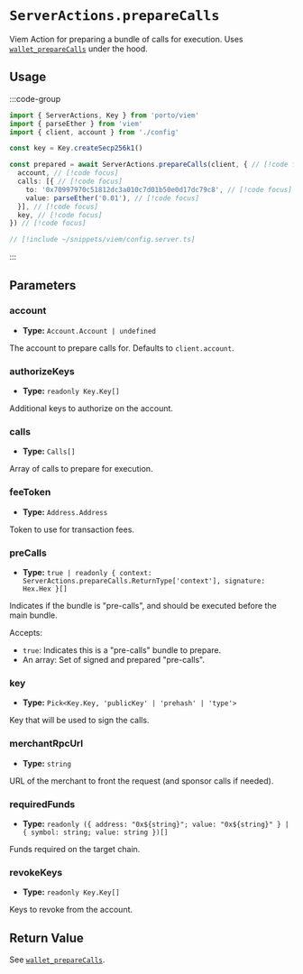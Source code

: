 # `ServerActions.prepareCalls`

Viem Action for preparing a bundle of calls for execution. Uses [`wallet_prepareCalls`](/rpc-server/wallet_prepareCalls) under the hood.

## Usage

:::code-group

```ts twoslash [example.ts]
import { ServerActions, Key } from 'porto/viem'
import { parseEther } from 'viem'
import { client, account } from './config'

const key = Key.createSecp256k1()

const prepared = await ServerActions.prepareCalls(client, { // [!code focus]
  account, // [!code focus]
  calls: [{ // [!code focus]
    to: '0x70997970c51812dc3a010c7d01b50e0d17dc79c8', // [!code focus]
    value: parseEther('0.01'), // [!code focus]
  }], // [!code focus]
  key, // [!code focus]
}) // [!code focus]
```

```ts twoslash [config.ts] filename="config.ts"
// [!include ~/snippets/viem/config.server.ts]
```

:::

## Parameters

### account

- **Type:** `Account.Account | undefined`

The account to prepare calls for. Defaults to `client.account`.

### authorizeKeys

- **Type:** `readonly Key.Key[]`

Additional keys to authorize on the account.

### calls

- **Type:** `Calls[]`

Array of calls to prepare for execution.

### feeToken

- **Type:** `Address.Address`

Token to use for transaction fees.

### preCalls

- **Type:** `true | readonly { context: ServerActions.prepareCalls.ReturnType['context'], signature: Hex.Hex }[]`

Indicates if the bundle is "pre-calls", and should be executed before
the main bundle.

Accepts:

- `true`: Indicates this is a "pre-calls" bundle to prepare.
- An array: Set of signed and prepared "pre-calls".

### key

- **Type:** `Pick<Key.Key, 'publicKey' | 'prehash' | 'type'>`

Key that will be used to sign the calls.

### merchantRpcUrl

- **Type:** `string`

URL of the merchant to front the request (and sponsor calls if needed).

### requiredFunds

- **Type:** `readonly ({ address: "0x${string}"; value: "0x${string}" } | { symbol: string; value: string })[]`

Funds required on the target chain.

### revokeKeys

- **Type:** `readonly Key.Key[]`

Keys to revoke from the account.

## Return Value

See [`wallet_prepareCalls`](/rpc-server/wallet_prepareCalls#response).
